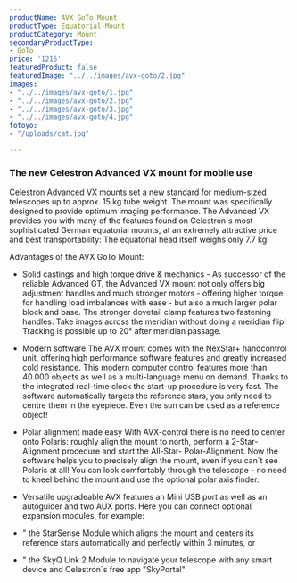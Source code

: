 ```yaml
---
productName: AVX GoTo Mount
productType: Equatorial-Mount
productCategory: Mount
secondaryProductType:
- GoTo
price: '1215'
featuredProduct: false
featuredImage: "../../images/avx-goto/2.jpg"
images:
- "../../images/avx-goto/1.jpg"
- "../../images/avx-goto/2.jpg"
- "../../images/avx-goto/3.jpg"
- "../../images/avx-goto/4.jpg"
fotoyo:
- "/uploads/cat.jpg"

---
```

### The new Celestron Advanced VX mount for mobile use
Celestron Advanced VX mounts set a new standard for medium-sized telescopes up to approx. 15 kg tube weight. The mount was specifically designed to provide optimum imaging performance. The Advanced VX provides you with many of the features found on Celestron´s most sophisticated German equatorial mounts, at an extremely attractive price and best transportability: The equatorial head itself weighs only 7.7 kg!

Advantages of the AVX GoTo Mount:

-  Solid castings and high torque drive & mechanics -
As successor of the reliable Advanced GT, the Advanced VX mount not only offers big adjustment handles and much stronger motors - offering higher torque for handling load imbalances with ease - but also a much larger polar block and base. The stronger dovetail clamp features two fastening handles. Take images across the meridian without doing a meridian flip! Tracking is possible up to 20° after meridian passage.

- Modern software
The AVX mount comes with the NexStar+ handcontrol unit, offering high performance software features and greatly increased cold resistance. This modern computer control features more than 40.000 objects as well as a multi-language menu on demand. Thanks to the integrated real-time clock the start-up procedure is very fast. The software automatically targets the reference stars, you only need to centre them in the eyepiece. Even the sun can be used as a reference object!

- Polar alignment made easy
With AVX-control there is no need to center onto Polaris: roughly align the mount to north, perform a 2-Star-Alignment procedure and start the All-Star- Polar-Alignment. Now the software helps you to precisely align the mount, even if you can´t see Polaris at all! You can look comfortably through the telescope - no need to kneel behind the mount and use the optional polar axis finder.

- Versatile upgradeable
AVX features an Mini USB port as well as an autoguider and two AUX ports. Here you can connect optional expansion modules, for example:
- " the StarSense Module which aligns the mount and centers its reference stars automatically and perfectly within 3 minutes, or
- " the SkyQ Link 2 Module to navigate your telescope with any smart device and Celestron´s free app "SkyPortal"